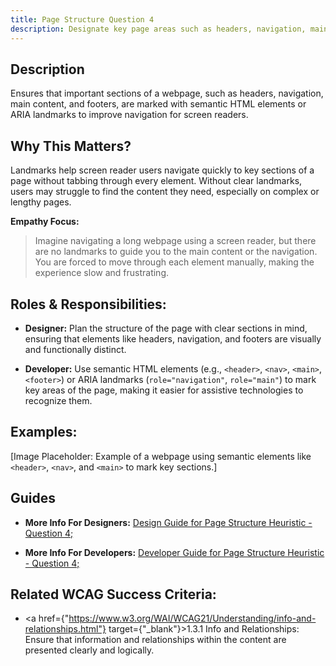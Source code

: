 ```yaml
---
title: Page Structure Question 4
description: Designate key page areas such as headers, navigation, main content, and footers as landmarks using HTML or ARIA.
---
```


## Description

Ensures that important sections of a webpage, such as headers, navigation, main content, and footers, are marked with semantic HTML elements or ARIA landmarks to improve navigation for screen readers.

## Why This Matters?

Landmarks help screen reader users navigate quickly to key sections of a page without tabbing through every element. Without clear landmarks, users may struggle to find the content they need, especially on complex or lengthy pages.

**Empathy Focus:**
> Imagine navigating a long webpage using a screen reader, but there are no landmarks to guide you to the main content or the navigation. You are forced to move through each element manually, making the experience slow and frustrating.

## Roles & Responsibilities:

- **Designer:** Plan the structure of the page with clear sections in mind, ensuring that elements like headers, navigation, and footers are visually and functionally distinct.

- **Developer:** Use semantic HTML elements (e.g., `<header>`, `<nav>`, `<main>`, `<footer>`) or ARIA landmarks (`role="navigation"`, `role="main"`) to mark key areas of the page, making it easier for assistive technologies to recognize them.

## Examples:

[Image Placeholder: Example of a webpage using semantic elements like `<header>`, `<nav>`, and `<main>` to mark key sections.]

## Guides

- **More Info For Designers:** <a href="/docs/design-guide/page-structure/question-4">Design Guide for Page Structure Heuristic - Question 4;</a>

- **More Info For Developers:** <a href="/docs/developer-guide/page-structure/question-4">Developer Guide for Page Structure Heuristic - Question 4;</a>

## Related WCAG Success Criteria:

- <a href={"https://www.w3.org/WAI/WCAG21/Understanding/info-and-relationships.html"} target={"_blank"}>1.3.1 Info and Relationships</a>: Ensure that information and relationships within the content are presented clearly and logically.
